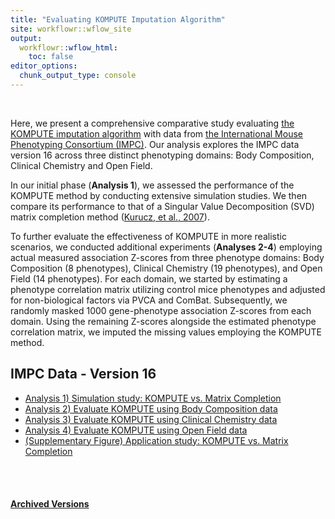 ```yaml
---
title: "Evaluating KOMPUTE Imputation Algorithm"
site: workflowr::wflow_site
output:
  workflowr::wflow_html:
    toc: false
editor_options:
  chunk_output_type: console
---
```


<br>

Here, we present a comprehensive comparative study evaluating [the KOMPUTE imputation algorithm](https://github.com/statsleelab/kompute) with data from [the International Mouse Phenotyping Consortium (IMPC)](https://www.mousephenotype.org/). Our analysis explores the IMPC data version 16 across three distinct phenotyping domains: Body Composition, Clinical Chemistry and Open Field. 

In our initial phase (**Analysis 1**), we assessed the performance of the KOMPUTE method by conducting extensive simulation studies. We then compare its performance to that of a Singular Value Decomposition (SVD) matrix completion method ([Kurucz, et al., 2007](https://www.cs.uic.edu/~liub/KDD-cup-2007/proceedings/missing-value-Kurucz.pdf)).


To further evaluate the effectiveness of KOMPUTE in more realistic scenarios, we conducted additional experiments (**Analyses 2-4**) employing actual measured association Z-scores from three phenotype domains: Body Composition (8 phenotypes), Clinical Chemistry (19 phenotypes), and Open Field (14 phenotypes). For each domain, we started by estimating a phenotype correlation matrix utilizing control mice phenotypes and adjusted for non-biological factors via PVCA and ComBat. Subsequently, we randomly masked 1000 gene-phenotype association Z-scores from each domain. Using the remaining Z-scores alongside the estimated phenotype correlation matrix, we imputed the missing values employing the KOMPUTE method. 


## IMPC Data - Version 16
* [Analysis 1) Simulation study: KOMPUTE vs. Matrix Completion](kompute_test_sim_v16.html)
* [Analysis 2) Evaluate KOMPUTE using Body Composition data](kompute_test_BC_v16.html)
* [Analysis 3) Evaluate KOMPUTE using Clinical Chemistry data](kompute_test_CC_v16.html)
* [Analysis 4) Evaluate KOMPUTE using Open Field data](kompute_test_OF_v16.html)
* [(Supplementary Figure) Application study: KOMPUTE vs. Matrix Completion](kompute_test_app_v16.html)


<br>
<br>


#### [Archived Versions](archives.html)  



